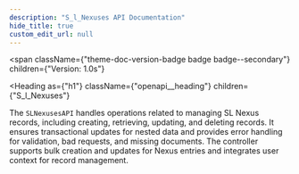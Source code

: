 ```yaml
---
description: "S_l_Nexuses API Documentation"
hide_title: true
custom_edit_url: null
---
```



<span
  className={"theme-doc-version-badge badge badge--secondary"}
  children={"Version: 1.0s"}
>
</span>

<Heading
  as={"h1"}
  className={"openapi__heading"}
  children={"S_l_Nexuses"}
>
</Heading>

The `SLNexusesAPI` handles operations related to managing SL Nexus records, including creating, retrieving, updating, and deleting records. It ensures transactional updates for nested data and provides error handling for validation, bad requests, and missing documents. The controller supports bulk creation and updates for Nexus entries and integrates user context for record management.
